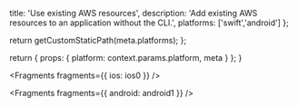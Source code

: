                   
  title: 'Use existing AWS resources',
  description: 'Add existing AWS resources to an application without the CLI.',
  platforms: ['swift','android']
};

  return getCustomStaticPath(meta.platforms);
};

  return {
    props: {
      platform: context.params.platform,
      meta
    }
  };
}
          



<Fragments fragments={{ ios: ios0 }} />


<Fragments fragments={{ android: android1 }} />

